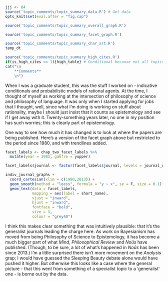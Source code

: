 ```r
jjj <- 84
source('topic_comments/topic_summary_data.R') # Get data
opts_knit$set(eval.after = "fig.cap")
```

```r
source('topic_comments/topic_summary_overall_graph.R')
```

```r
source('topic_comments/topic_summary_facet_graph.R')
```

```r
source('topic_comments/topic_summary_char_art.R')
temp_dt
```

```r
source('topic_comments/topic_summary_high_cites.R')
if(is_high_cites == 1){high_table} # Conditional because not all topics have high cites
cat("\n
	**Comments**
	\n")
```

When I was a graduate student, this was the stuff I worked on - indicative conditionals and probabilistic models of rational agents. At the time, I thought of myself as working at the intersection of philosophy of science and philosophy of language. It was only when I started applying for jobs that I thought, well, since what I'm doing is working on stuff about rationality, maybe I should just insist that it counts as epistemology and see if I get away with it. Twenty-something years later, no one in my position has such worries; this is clearly part of epistemology.

One way to see how much it has changed is to look at where the papers are being published. Here's a version of the facet graph above but restricted to the period since 1980, and with trendlines added.

```r
facet_labels <- chap_two_facet_labels %>%
  mutate(year = 1983, gamfre = yupper)

facet_labels$journal <- factor(facet_labels$journal, levels = journal_order)

indiv_journal_graphs +
  coord_cartesian(xlim = c(1980,2013)) +
  geom_smooth(method = "loess", formula = "y ~ x", se = F, size = 0.1) +
  geom_text(data = facet_labels,
            mapping = aes(label = short_name),
            vjust = "inward", 
            hjust = "inward",
            fontface = "bold", 
            size = 3,
            colour = "grey40")

```

I think this makes clear something that was intuitively plausible: that it's the generalist journals leading the charge here. As work on Bayesianism has moved from being Philosophy of Science to Epistemology, it has become a much bigger part of what _Mind_, _Philosophical Review_ and _Noûs_ have published. (Though, to be sure, a lot of what's happened in _Noûs_ has been since 2013.) I'm a little surprised there isn't more movement on the _Analysis_ grap; I would have guessed the Sleeping Beauty debate alone would have pushed it higher. But otherwise this looks like a case where the general picture - that this went from something of a specialist topic to a 'generalist' one - is borne out by the data.